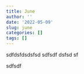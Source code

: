```yaml
---
title: June
author: ''
date: '2022-05-09'
slug: june
categories: []
tags: []
---
```

sdfdsfdsdsfsd
sdfsdf
dsfsd
sf

sdfsdf